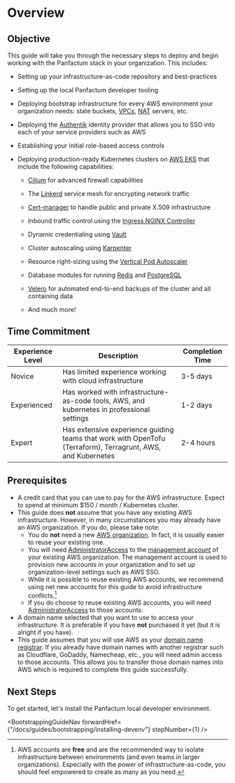 
# Overview

## Objective

This guide will take you through the necessary steps to deploy and begin working
with the Panfactum stack in your organization. This includes:

* Setting up your infrastructure-as-code repository and best-practices

* Setting up the local Panfactum developer tooling

* Deploying bootstrap infrastructure for every AWS environment your organization needs: state buckets, [VPCs](https://docs.aws.amazon.com/vpc/),
  [NAT](https://en.wikipedia.org/wiki/Network_address_translation) servers, etc.

* Deploying the [Authentik](https://docs.goauthentik.io/docs) identity provider that allows you to SSO into each of your service providers such as AWS

* Establishing your initial role-based access controls

* Deploying production-ready Kubernetes clusters on [AWS EKS](https://aws.amazon.com/eks/) that include the following capabilities:

  * [Cilium](https://docs.cilium.io/en/stable/) for advanced firewall capabilities

  * The [Linkerd](https://linkerd.io/) service mesh for encrypting network traffic

  * [Cert-manager](https://cert-manager.io/docs/) to handle public and private X.509 infrastructure

  * Inbound traffic control using the [Ingress NGINX Controller](https://kubernetes.github.io/ingress-nginx/)

  * Dynamic credentialing using [Vault](https://www.vaultproject.io/)

  * Cluster autoscaling using [Karpenter](https://karpenter.sh/)

  * Resource right-sizing using the [Vertical Pod Autoscaler](https://github.com/kubernetes/autoscaler/tree/master/vertical-pod-autoscaler)

  * Database modules for running [Redis](https://redis.io/) and [PostgreSQL](https://www.postgresql.org/)

  * [Velero](https://velero.io/) for automated end-to-end backups of the cluster and all containing data

  * And much more!

## Time Commitment

| Experience Level | Description                                                                                                 | Completion Time |
| ---------------- | ----------------------------------------------------------------------------------------------------------- | --------------- |
| Novice           | Has limited experience working with cloud infrastructure                                                    | 3-5 days        |
| Experienced      | Has worked with infrastructure-as-code tools, AWS, and kubernetes in professional settings                  | 1-2 days        |
| Expert           | Has extensive experience guiding teams that work with OpenTofu (Terraform), Terragrunt, AWS, and Kubernetes | 2-4 hours       |

## Prerequisites

* A credit card that you can use to pay for the AWS infrastructure. Expect to spend at minimum \$150 / month / Kubernetes cluster.
* This guide does **not** assume that you have any existing AWS infrastructure. However, in many
  circumstances you may already have an AWS organization. If you do, please take note:
  * You do **not** need a new [AWS organization](https://docs.aws.amazon.com/organizations/latest/userguide/orgs_introduction.html).
    In fact, it is usually easier to reuse your existing one.
  * You will need [AdministratorAccess](https://docs.aws.amazon.com/aws-managed-policy/latest/reference/AdministratorAccess.html) to the [management account](https://docs.aws.amazon.com/organizations/latest/userguide/orgs_getting-started_concepts.html) of your existing AWS organization. The
    management account is used to provision new accounts in your organization and to set up organization-level settings such as AWS SSO.
  * While it is possible to reuse existing AWS accounts, we recommend using net new accounts for this guide to avoid infrastructure
    conflicts.[^1]
  * If you do choose to reuse existing AWS accounts, you will need [AdministratorAccess](https://docs.aws.amazon.com/aws-managed-policy/latest/reference/AdministratorAccess.html) to
    those accounts.
* A domain name selected that you want to use to access your infrastructure. It is preferable if you have **not**
  purchased it yet (but it is alright if you have).
* This guide assumes that you will use AWS as your [domain name registrar](https://www.cloudflare.com/learning/dns/glossary/what-is-a-domain-name-registrar/). If you
  already have domain names with another registrar such as Cloudflare, GoDaddy, Namecheap, etc., you will need admin access to those accounts. This
  allows you to transfer those domain names into AWS which is required to complete this guide successfully.

[^1]: AWS accounts are **free** and are the recommended way to isolate infrastructure between environments (and even teams in larger organizations).
    Especially with the power of infrastructure-as-code, you should feel empowered to create as many as you need.

## Next Steps

To get started, let's install the Panfactum local developer environment.

<BootstrappingGuideNav forwardHref={"/docs/guides/bootstrapping/installing-devenv"} stepNumber={1} />
